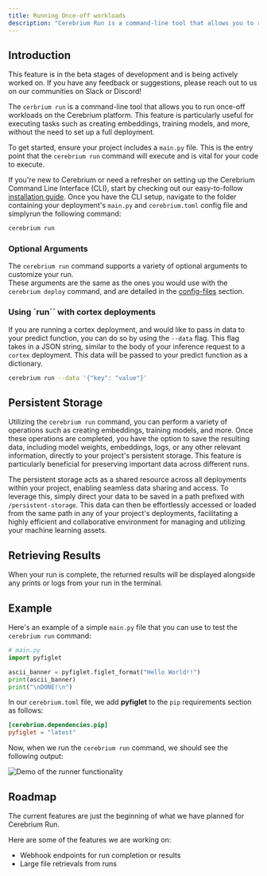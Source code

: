 ```yaml
---
title: Running Once-off workloads
description: "Cerebrium Run is a command-line tool that allows you to run once-off workloads on the Cerebrium platform"
---
```


## Introduction

<Note>
  This feature is in the beta stages of development and is being actively
  worked on. If you have any feedback or suggestions, please reach out to us on
  our communities on Slack or Discord!
</Note>

The `cerbrium run` is a command-line tool that allows you to run once-off workloads on the Cerebrium platform. This feature is particularly useful for executing tasks such as creating embeddings, training models, and more, without the need to set up a full deployment.

To get started, ensure your project includes a `main.py` file. This is the entry point that the `cerebrium run` command will execute and is vital for your code to execute.

If you're new to Cerebrium or need a refresher on setting up the Cerebrium Command Line Interface (CLI), start by checking out our easy-to-follow [installation guide](/cerebrium/getting-started/installation).
Once you have the CLI setup, navigate to the folder containing your deployment's `main.py` and `cerebrium.toml` config file and simplyrun the following command:

```bash
cerebrium run
```

### Optional Arguments
The `cerebrium run` command supports a variety of optional arguments to customize your run.  
These arguments are the same as the ones you would use with the `cerebrium deploy` command, and are detailed in the [config-files](/cerebrium/environments/config-files) section.

### Using `run`` with cortex deployments

If you are running a cortex deployment, and would like to pass in data to your predict function, you can do so by using the `--data` flag. This flag takes in a JSON string, similar to the body of your inference request to a `cortex` deployment. This data will be passed to your predict function as a dictionary.

```bash
cerebrium run --data '{"key": "value"}'
```


## Persistent Storage

Utilizing the `cerebrium run` command, you can perform a variety of operations such as creating embeddings, training models, and more.
Once these operations are completed, you have the option to save the resulting data, including model weights, embeddings, logs, or any other relevant information, directly to your project's persistent storage.
This feature is particularly beneficial for preserving important data across different runs.

The persistent storage acts as a shared resource across all deployments within your project, enabling seamless data sharing and access.
To leverage this, simply direct your data to be saved in a path prefixed with `/persistent-storage`.
This data can then be effortlessly accessed or loaded from the same path in any of your project's deployments, facilitating a highly efficient and collaborative environment for managing and utilizing your machine learning assets.


## Retrieving Results

When your run is complete, the returned results will be displayed alongside any prints or logs from your run in the terminal.


## Example

Here's an example of a simple `main.py` file that you can use to test the `cerebrium run` command:

```python
# main.py
import pyfiglet

ascii_banner = pyfiglet.figlet_format("Hello World!!")
print(ascii_banner)
print("\nDONE!\n")
```

In our `cerebrium.toml` file, we add **pyfiglet** to the `pip` requirements section as follows:

```toml
[cerebrium.dependencies.pip]
pyfiglet = "latest"
```

Now, when we run the `cerebrium run` command, we should see the following output:

![Demo of the runner functionality](/images/runner/runner-basic-demo.png)



## Roadmap

The current features are just the beginning of what we have planned for Cerebrium Run.

Here are some of the features we are working on:

- Webhook endpoints for run completion or results
- Large file retrievals from runs
